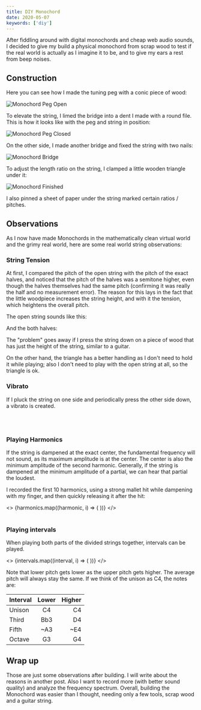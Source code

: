 ```yaml
---
title: DIY Monochord
date: 2020-05-07
keywords: ['diy']
---
```





After fiddling around with digital monochords and cheap web audio sounds,
I decided to give my build a physical monochord from scrap wood to test if the real world is actually as I imagine it to be, and to give my ears a rest from beep noises.

## Construction

Here you can see how I made the tuning peg with a conic piece of wood:

![Monochord Peg Open](./img/monochord0.jpg)

To elevate the string, I limed the bridge into a dent I made with a round file.
This is how it looks like with the peg and string in position:

![Monochord Peg Closed](./img/monochord1.jpg)

On the other side, I made another bridge and fixed the string with two nails:

![Monochord Bridge](./img/monochord3.jpg)

To adjust the length ratio on the string, I clamped a little wooden triangle under it:

![Monochord Finished](./img/monochord2.jpg)

I also pinned a sheet of paper under the string marked certain ratios / pitches.

## Observations

As I now have made Monochords in the mathematically clean virtual world and the grimy real world, here are some real world string observations:

### String Tension

At first, I compared the pitch of the open string with the pitch of the exact halves, and noticed that the pitch of the halves was a semitone higher, even though the halves themselves had the same pitch (confirming it was really the half and no measurement error).
The reason for this lays in the fact that the little woodpiece increases the string height, and with it the tension, which heightens the overall pitch.

The open string sounds like this:

<ReactAudioPlayer type="audio/x-m4a" src={open} controls />

And the both halves:

<ReactAudioPlayer type="audio/x-m4a" src={unison} controls />

The "problem" goes away if I press the string down on a piece of wood that has just the height of the string, similar to a guitar.

On the other hand, the triangle has a better handling as I don't need to hold it while playing; also I don't need to play with the open string at all, so the triangle is ok.

### Vibrato

If I pluck the string on one side and periodically press the other side down, a vibrato is created.

<ReactAudioPlayer type="audio/x-m4a" src={vibrato} controls />
<br />
<br />

### Playing Harmonics

If the string is dampened at the exact center, the fundamental frequency will not sound, as its maximum amplitude is at the center.
The center is also the minimum amplitude of the second harmonic. Generally, if the string is dampened at the minimum amplitude of a partial, we can hear that partial the loudest.

I recorded the first 10 harmonics, using a strong mallet hit while dampening with my finger, and then quickly releasing it after the hit:

<>
  {harmonics.map((harmonic, i) => (
    <ReactAudioPlayer
      key={i}
      type="audio/x-m4a"
      src={harmonic}
      controls
      loop={true}
    />
  ))}
</>
<br />
<br />

### Playing intervals

When playing both parts of the divided strings together, intervals can be played.

<>
  {intervals.map((interval, i) => (
    <ReactAudioPlayer
      key={i}
      type="audio/x-m4a"
      src={interval}
      controls
      loop={false}
    />
  ))}
</>

Note that lower pitch gets lower as the upper pitch gets higher. The average pitch will always stay the same. If we think of the unison as C4, the notes are:

| Interval | Lower | Higher |
| -------- | :---: | -----: |
| Unison   |  C4   |     C4 |
| Third    |  Bb3  |     D4 |
| Fifth    |  ~A3  |    ~E4 |
| Octave   |  G3   |     G4 |

## Wrap up

Those are just some observations after building. I will write about the reasons in another post.
Also I want to record more (with better sound quality) and analyze the frequency spectrum.
Overall, building the Monochord was easier than I thought, needing only a few tools, scrap wood and a guitar string.